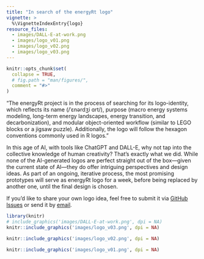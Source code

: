 ```yaml
---
title: "In search of the energyRt logo"
vignette: >
  %\VignetteIndexEntry{logo}
resource_files:
  - images/DALL-E-at-work.png
  - images/logo_v01.png
  - images/logo_v02.png
  - images/logo_v03.png
---
```


```r
knitr::opts_chunk$set(
  collapse = TRUE,
  # fig.path = "man/figures/",
  comment = "#>"
)
```

"The energyRt project is in the process of searching for its logo-identity, which reflects its name (/ˈɛnərdʒi ɑrt/), purpose (macro energy systems modeling, long-term energy landscapes, energy transition, and decarbonization), and modular object-oriented workflow (similar to LEGO blocks or a jigsaw puzzle). Additionally, the logo will follow the hexagon conventions commonly used in R logos."

In this age of AI, with tools like ChatGPT and DALL-E, why not tap into the collective knowledge of human creativity? That’s exactly what we did. While none of the AI-generated logos are perfect straight out of the box—given the current state of AI—they do offer intriguing perspectives and design ideas. As part of an ongoing, iterative process, the most promising prototypes will serve as energyRt logo for a week, before being replaced by another one, until the final design is chosen.

If you’d like to share your own logo idea, feel free to submit it via [GitHub Issues](https://github.com/energyRt/energyRt/issues) or send it by [email](<optimal2050@optimalsolution.dev>).

```r
library(knitr)
# include_graphics('images/DALL-E-at-work.png', dpi = NA)
knitr::include_graphics('images/logo_v03.png', dpi = NA)
```

```r
knitr::include_graphics('images/logo_v02.png', dpi = NA)
```

```r
knitr::include_graphics('images/logo_v01.png', dpi = NA)
```
